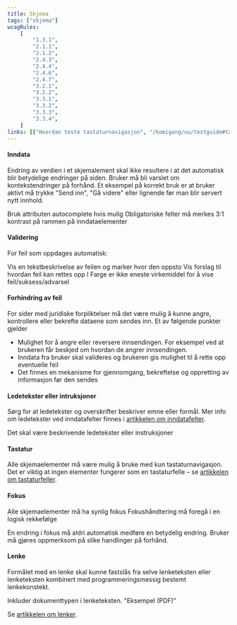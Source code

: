 ```yaml
---
title: Skjema
tags: ["skjema"]
wcagRules:
    [
        "1.3.1",
        "2.1.1",
        "2.1.2",
        "2.4.3",
        "2.4.4",
        "2.4.6",
        "2.4.7",
        "3.2.1",
        "3.2.2",
        "3.3.1",
        "3.3.2",
        "3.3.3",
        "3.3.4",
    ]
links: [["Hvordan teste tastaturnavigasjon", "/komigang/uu/testguide#tastaturnavigasjon"]]
---
```



#### Inndata

Endring av verdien i et skjemalement skal ikke resultere i at det automatisk blir betydelige endringer på siden. Bruker må bli varslet om kontekstendringer på forhånd. Et eksempel på korrekt bruk er at bruker aktivt må trykke "Send inn", "Gå videre" eller lignende før man blir servert nytt innhold.

<List>
    <CheckListItem>Bruk attributen autocomplete hvis mulig</CheckListItem>
    <CheckListItem>Obligatoriske felter må merkes</CheckListItem>
    <CheckListItem>3:1 kontrast på rammen på inndataelementer</CheckListItem>
</List>

#### Validering

For feil som oppdages automatisk:

<List>
    <CheckListItem>Vis en tekstbeskrivelse av feilen og marker hvor den oppsto</CheckListItem>
    <CheckListItem>Vis forslag til hvordan feil kan rettes opp I</CheckListItem>
    <CheckListItem>Farge er ikke eneste virkemiddel for å vise feil/suksess/advarsel</CheckListItem>
</List>

#### Forhindring av feil

For sider med juridiske forpliktelser må det være mulig å kunne angre, kontrollere eller bekrefte dataene som sendes inn. Et av følgende punkter gjelder

-   Mulighet for å angre eller reversere innsendingen. For eksempel ved at brukeren får beskjed om hvordan de angrer innsendingen.
-   Inndata fra bruker skal valideres og brukeren gis mulighet til å rette opp eventuelle feil
-   Det finnes en mekanisme for gjennomgang, bekreftelse og oppretting av informasjon før den sendes

#### Ledetekster eller intruksjoner

Sørg for at ledetekster og overskrifter beskriver emne eller formål. Mer info om ledetekster ved inndatafelter finnes i [artikkelen om inndatafelter](/komigang/uu/#inndatafelter).

<List>
    <CheckListItem>Det skal være beskrivende ledetekster eller instruksjoner</CheckListItem>
</List>

#### Tastatur

Alle skjemaelementer må være mulig å bruke med kun tastaturnavigasjon. Det er viktig at ingen elementer fungerer som en tastaturfelle – se [artikkelen om tastaturfeller](/komigang/uu/#tastaturfeller).

#### Fokus

<List>
    <CheckListItem>Alle skjemaelementer må ha synlig fokus</CheckListItem>
    <CheckListItem>Fokushåndtering må foregå i en logisk rekkefølge</CheckListItem>
</List>

En endring i fokus må aldri automatisk medføre en betydelig endring. Bruker må gjøres oppmerksom på slike handlinger på forhånd.

#### Lenke

Formålet med en lenke skal kunne fastslås fra selve lenketeksten eller lenketeksten kombinert med programmeringsmessig bestemt lenkekonstekt.

<List>
    <CheckListItem>Inkluder dokumenttypen i lenketeksten. "Eksempel (PDF)"</CheckListItem>
</List>

Se [artikkelen om lenker](/komigang/uu/#lenker).
